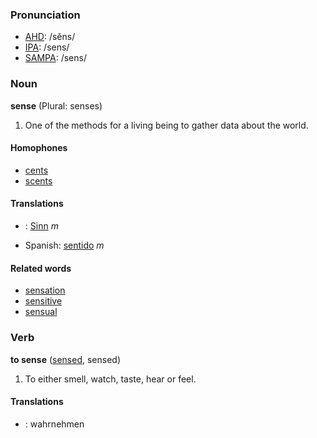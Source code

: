 === Pronunciation ===
*[[w:AHD|AHD]]: /sĕns/
*[[w:IPA|IPA]]: /sens/
*[[w:SAMPA|SAMPA]]: /sens/

=== Noun ===
'''sense''' (Plural: senses)
#One of the methods for a living being to gather data about the world.

==== Homophones ====
*[[cents]]
*[[scents]]

====Translations====
*{{de}}: [[Sinn]] ''m''
*Spanish: [[sentido]] ''m''

====Related words====
*[[sensation]]
*[[sensitive]]
*[[sensual]]

=== Verb ===
'''to sense''' ([[sensed]], sensed)
# To either smell, watch, taste, hear or feel.
====Translations====
*{{de}}: wahrnehmen